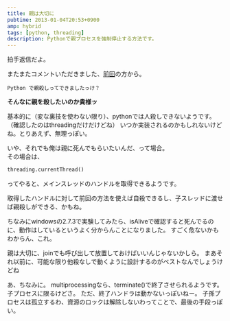```yaml
---
title: 親は大切に
pubtime: 2013-01-04T20:53+0900
amp: hybrid
tags: [python, threading]
description: Pythonで親プロセスを強制停止する方法です。
---
```


拍手返信だよ。

またまたコメントいただきました、[前回](/blog/2013/01/kill-parent-in-c-lang)の方から。
```
Python で親殺しってできましたっけ？
```

**そんなに親を殺したいのか貴様ッ**

基本的に（変な裏技を使わない限り）、pythonでは人殺しできないようです。（確認したのはthreadingだけだけどね）
いつか実装されるのかもしれないけどね。とりあえず、無理っぽい。

いや、それでも俺は親に死んでもらいたいんだ、って場合。<br />
その場合は、
``` python
threading.currentThread()
```
ってやると、メインスレッドのハンドルを取得できるようです。

取得したハンドルに対して前回の方法を使えば自殺できるし、子スレッドに渡せば親殺しができる、かもね。

ちなみにwindowsの2.7.3で実験してみたら、isAliveで確認すると死んでるのに、動作はしているというよく分からんことになりました。
すごく危ないかもわからん、これ。

親は大切に、joinでも呼び出して放置しておけばいいんじゃないかしら。
まあそれ以前に、可能な限り他殺なしで動くように設計するのがベストなんでしょうけどね

あ、ちなみに。
multiprocessingなら、terminate()で終了させられるようです。子プロセスに限るけどさ。
ただ、終了ハンドラは動かないっぽいねー。
子孫プロセスは孤立するわ、資源のロックは解除しないわってことで、最後の手段っぽい。
